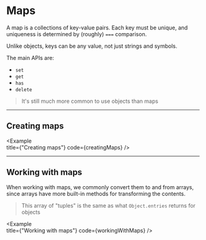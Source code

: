 
# Maps

A map is a collections of key-value pairs. Each key must be unique, and uniqueness is determined by (roughly) `===` comparison.

Unlike objects, keys can be any value, not just strings and symbols.

The main APIs are:

- `set`
- `get`
- `has`
- `delete`

> It's still much more common to use objects than maps

---

## Creating maps

<Example   
  title={"Creating maps"}
  code={creatingMaps}
/>

---

## Working with maps

When working with maps, we commonly convert them to and from arrays, since arrays have more built-in methods for transforming the contents.

> This array of "tuples" is the same as what `Object.entries` returns for objects

<Example   
  title={"Working with maps"}
  code={workingWithMaps}
/>